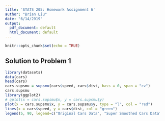 ```yaml
---
title: 'STATS 205: Homework Assignment 6'
author: "Brian Liu"
date: "6/14/2019"
output:
  pdf_document: default
  html_document: default
---
```


```r
knitr::opts_chunk$set(echo = TRUE)
```

## Solution to Problem 1

```r
library(datasets)
data(cars)
head(cars)
cars.supsmu = supsmu(cars$speed, cars$dist, bass = 0, span = "cv")
cars.supsmu
library(ggplot2)
# qplot(x = cars.supsmu$x, y = cars.supsmu$y)
plot(x = cars.supsmu$x, y = cars.supsmu$y, type = "l", col = "red")
lines(x = cars$speed, y = cars$dist, col = "green")
legend(5, 90, legend=c("Original Cars Data", "Super Smoothed Cars Data"), col=c("green", "red"), cex=0.8)
```